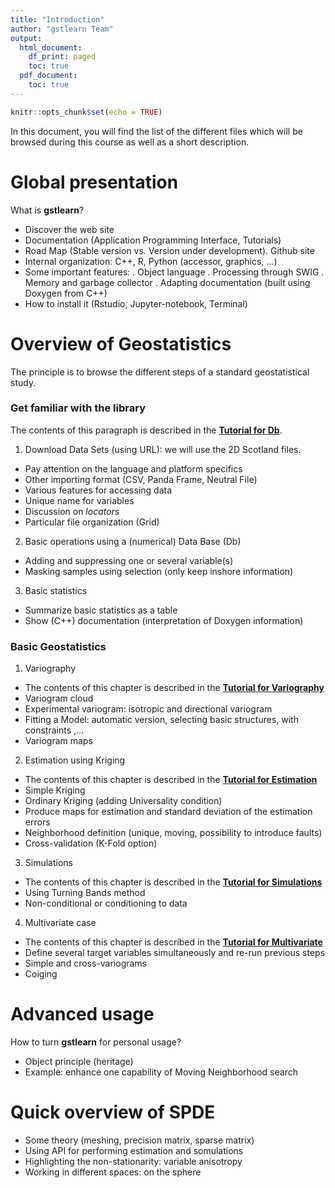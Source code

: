 ```yaml
---
title: "Introduction"
author: "gstlearn Team"
output:
  html_document:
    df_print: paged
    toc: true
  pdf_document:
    toc: true
---
```


```r
knitr::opts_chunk$set(echo = TRUE)
```

In this document, you will find the list of the different files which will be browsed during this course as well as a short description.

# Global presentation

What is **gstlearn**?

- Discover the web site
- Documentation (Application Programming Interface, Tutorials)
- Road Map (Stable version vs. Version under development). Github site
- Internal organization: C++, R, Python (accessor, graphics, ...)
- Some important features:
  . Object language
  . Processing through SWIG
  . Memory and garbage collector
  . Adapting documentation (built using Doxygen from C++)
- How to install it (Rstudio, Jupyter-notebook, Terminal)

# Overview of Geostatistics

The principle is to browse the different steps of a standard geostatistical study.

### Get familiar with the library

The contents of this paragraph is described in the [**Tutorial for Db**](./02_Db.Rmd).

1. Download Data Sets (using URL): we will use the 2D Scotland files.

- Pay attention on the language and platform specifics
- Other importing format (CSV, Panda Frame, Neutral File)
- Various features for accessing data
- Unique name for variables
- Discussion on *locators*
- Particular file organization (Grid)

2. Basic operations using a (numerical) Data Base (Db)

- Adding and suppressing one or several variable(s)
- Masking samples using selection (only keep inshore information)
  
3. Basic statistics

- Summarize basic statistics as a table
- Show (C++) documentation (interpretation of Doxygen information)

### Basic Geostatistics

1. Variography

- The contents of this chapter is described in the [**Tutorial for Variography**](./04_Variography.Rmd)
- Variogram cloud
- Experimental variogram: isotropic and directional variogram
- Fitting a Model: automatic version, selecting basic structures, with constraints ,...
- Variogram maps
  
2. Estimation using Kriging

- The contents of this chapter is described in the [**Tutorial for Estimation**](./05_Kriging.Rmd)
- Simple Kriging
- Ordinary Kriging (adding Universality condition)
- Produce maps for estimation and standard deviation of the estimation errors
- Neighborhood definition (unique, moving, possibility to introduce faults)
- Cross-validation (K-Fold option)
  
3. Simulations

- The contents of this chapter is described in the [**Tutorial for Simulations**](./07_Simulations.Rmd)
- Using Turning Bands method
- Non-conditional or conditioning to data
  
4. Multivariate case

- The contents of this chapter is described in the [**Tutorial for Multivariate**](./06_Multivariate.Rmd)
- Define several target variables simultaneously and re-run previous steps
- Simple and cross-variograms
- Coiging

# Advanced usage

How to turn **gstlearn** for personal usage?
 
- Object principle (heritage)
- Example: enhance one capability of Moving Neighborhood search
 
# Quick overview of SPDE

- Some theory (meshing, precision matrix, sparse matrix)
- Using API for performing estimation and  somulations
- Highlighting the non-stationarity: variable anisotropy
- Working in different spaces: on the sphere

